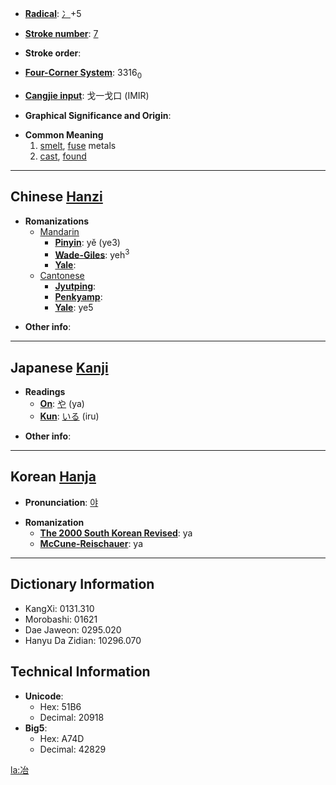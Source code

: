 * '''[[Wiktionary:Chinese radical index| Radical]]''': [[Wiktionary:Chinese radical index 冫|冫]]+5

* '''[[Wiktionary:Chinese total strokes index|Stroke number]]''': [[Wiktionary:Chinese total strokes index 7|7]]

* '''Stroke order''': 

* '''[[Wiktionary:Chinese four corner index|Four-Corner System]]''': 3316<sub>0</sub>

* '''[[Wiktionary:Chinese Cangjie index|Cangjie input]]''': 戈一戈口 (IMIR)

* '''Graphical Significance and Origin''': 

* '''Common Meaning'''
*#[[smelt]], [[fuse]] metals
*# [[cast]], [[found]]

----

== Chinese [[Hanzi]] ==

* '''Romanizations'''
** [[Mandarin]]
*** '''[[Pinyin]]''': yě (ye3)
*** '''[[Wade-Giles]]''': yeh<sup>3</sup>
*** '''[[Yale]]''': 
**[[Cantonese]]
***'''[[Jyutping]]''':
***'''[[Penkyamp]]''': 
***'''[[Yale]]''': ye5

* '''Other info''': 

----

== Japanese [[Kanji]] ==

* '''Readings'''
** '''[[On]]''': [[や]] (ya)
** '''[[Kun]]''': [[いる]] (iru)

* '''Other info''':  

----

== Korean [[Hanja]] ==

* '''Pronunciation''': [[야]]

* '''Romanization'''
** '''[[The 2000 South Korean Revised Romanization|The 2000 South Korean Revised]]''': ya
** '''[[McCune-Reischauer]]''': ya

----

== Dictionary Information ==

* KangXi: 0131.310
* Morobashi: 01621
* Dae Jaweon: 0295.020
* Hanyu Da Zidian: 10296.070

== Technical Information ==

* '''Unicode''':
** Hex: 51B6
** Decimal: 20918
* '''Big5''':
** Hex: A74D
** Decimal: 42829

[[la:冶]]